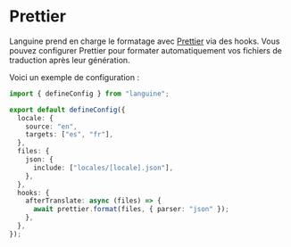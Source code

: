 # Prettier

Languine prend en charge le formatage avec [Prettier](https://prettier.io/) via des hooks. Vous pouvez configurer Prettier pour formater automatiquement vos fichiers de traduction après leur génération.

Voici un exemple de configuration :

```typescript title="languine.config.ts"
import { defineConfig } from "languine";

export default defineConfig({
  locale: {
    source: "en",
    targets: ["es", "fr"],
  },
  files: {
    json: {
      include: ["locales/[locale].json"],
    },
  },
  hooks: {
    afterTranslate: async (files) => {
      await prettier.format(files, { parser: "json" });
    },
  },
});
```